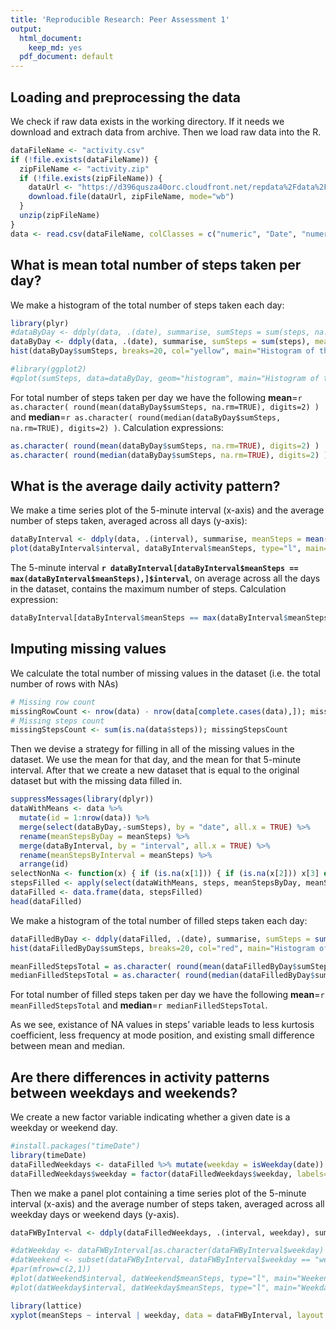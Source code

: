 ```yaml
---
title: 'Reproducible Research: Peer Assessment 1'
output:
  html_document:
    keep_md: yes
  pdf_document: default
---
```



## Loading and preprocessing the data

We check if raw data exists in the working directory. If it needs we download and extrach data from archive. Then we load raw data into the R.

```r
dataFileName <- "activity.csv"
if (!file.exists(dataFileName)) {
  zipFileName <- "activity.zip"
  if (!file.exists(zipFileName)) {
    dataUrl <- "https://d396qusza40orc.cloudfront.net/repdata%2Fdata%2Factivity.zip"
    download.file(dataUrl, zipFileName, mode="wb")
  }
  unzip(zipFileName)
}
data <- read.csv(dataFileName, colClasses = c("numeric", "Date", "numeric"))
```


## What is mean total number of steps taken per day?

We make a histogram of the total number of steps taken each day:

```r
library(plyr)
#dataByDay <- ddply(data, .(date), summarise, sumSteps = sum(steps, na.rm=TRUE), meanSteps = mean(steps, na.rm=TRUE))
dataByDay <- ddply(data, .(date), summarise, sumSteps = sum(steps), meanSteps = mean(steps))
hist(dataByDay$sumSteps, breaks=20, col="yellow", main="Histogram of the total number of steps taken each day", xlab="Steps per day")

#library(ggplot2)
#qplot(sumSteps, data=dataByDay, geom="histogram", main="Histogram of the total number of steps taken each day", xlab = "Steps per day")
```

For total number of steps taken per day we have the following **mean**=`r as.character( round(mean(dataByDay$sumSteps, na.rm=TRUE), digits=2) )` and **median**=`r as.character( round(median(dataByDay$sumSteps, na.rm=TRUE), digits=2) )`. Calculation expressions:

```r
as.character( round(mean(dataByDay$sumSteps, na.rm=TRUE), digits=2) )
as.character( round(median(dataByDay$sumSteps, na.rm=TRUE), digits=2) )
```


## What is the average daily activity pattern?

We make a time series plot of the 5-minute interval (x-axis) and the average number of steps taken, averaged across all days (y-axis):

```r
dataByInterval <- ddply(data, .(interval), summarise, meanSteps = mean(steps, na.rm=TRUE))
plot(dataByInterval$interval, dataByInterval$meanSteps, type="l", main="Time series of the average number of steps per the 5-minute interval", xlab="Interval", ylab="Mean of steps")
```

The 5-minute interval **`r dataByInterval[dataByInterval$meanSteps == max(dataByInterval$meanSteps),]$interval`**, on average across all the days in the dataset, contains the maximum number of steps. Calculation expression:

```r
dataByInterval[dataByInterval$meanSteps == max(dataByInterval$meanSteps),]$interval
```


## Imputing missing values

We calculate the total number of missing values in the dataset (i.e. the total number of rows with NAs)

```r
# Missing row count
missingRowCount <- nrow(data) - nrow(data[complete.cases(data),]); missingRowCount
# Missing steps count
missingStepsCount <- sum(is.na(data$steps)); missingStepsCount
```

Then we devise a strategy for filling in all of the missing values in the dataset. We use the mean for that day, and the mean for that 5-minute interval. After that we create a new dataset that is equal to the original dataset but with the missing data filled in.

```r
suppressMessages(library(dplyr))
dataWithMeans <- data %>%
  mutate(id = 1:nrow(data)) %>%
  merge(select(dataByDay,-sumSteps), by = "date", all.x = TRUE) %>%
  rename(meanStepsByDay = meanSteps) %>%
  merge(dataByInterval, by = "interval", all.x = TRUE) %>%
  rename(meanStepsByInterval = meanSteps) %>%
  arrange(id)
selectNonNa <- function(x) { if (is.na(x[1])) { if (is.na(x[2])) x[3] else x[2] } else x[1] }
stepsFilled <- apply(select(dataWithMeans, steps, meanStepsByDay, meanStepsByInterval), 1, selectNonNa)
dataFilled <- data.frame(data, stepsFilled)
head(dataFilled)
```

We make a histogram of the total number of filled steps taken each day:

```r
dataFilledByDay <- ddply(dataFilled, .(date), summarise, sumSteps = sum(stepsFilled))
hist(dataFilledByDay$sumSteps, breaks=20, col="red", main="Histogram of the total number of filled steps taken each day", xlab="Steps per day")

meanFilledStepsTotal = as.character( round(mean(dataFilledByDay$sumSteps, na.rm=TRUE), digits=2) )
medianFilledStepsTotal = as.character( round(median(dataFilledByDay$sumSteps, na.rm=TRUE), digits=2) )
```

For total number of filled steps taken per day we have the following **mean**=`r meanFilledStepsTotal` and **median**=`r medianFilledStepsTotal`.

As we see, existance of NA values in steps' variable leads to less kurtosis coefficient, less frequency at mode position, and existing small difference between mean and median.


## Are there differences in activity patterns between weekdays and weekends?

We create a new factor variable indicating whether a given date is a weekday or weekend day.

```r
#install.packages("timeDate")
library(timeDate)
dataFilledWeekdays <- dataFilled %>% mutate(weekday = isWeekday(date))
dataFilledWeekdays$weekday = factor(dataFilledWeekdays$weekday, labels=c("weekend", "weekday"))
```

Then we make a panel plot containing a time series plot of the 5-minute interval (x-axis) and the average number of steps taken, averaged across all weekday days or weekend days (y-axis).

```r
dataFWByInterval <- ddply(dataFilledWeekdays, .(interval, weekday), summarise, meanSteps = mean(stepsFilled))

#datWeekday <- dataFWByInterval[as.character(dataFWByInterval$weekday) == "weekday",]
#datWeekend <- subset(dataFWByInterval, dataFWByInterval$weekday == "weekend")
#par(mfrow=c(2,1))
#plot(datWeekend$interval, datWeekend$meanSteps, type="l", main="Weekend", xlab="Interval", ylab="Number of steps")
#plot(datWeekday$interval, datWeekday$meanSteps, type="l", main="Weekday", xlab="Interval", ylab="Number of steps")

library(lattice)
xyplot(meanSteps ~ interval | weekday, data = dataFWByInterval, layout = c(1,2), type="l", xlab="Interval", ylab="Number of steps", main="Time series of the average number of steps per the 5-minute interval")
```

 